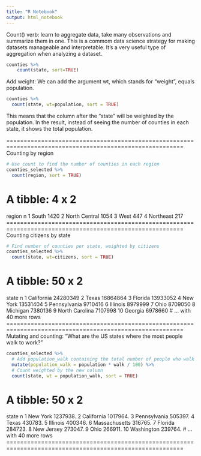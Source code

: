 ```yaml
---
title: "R Notebook"
output: html_notebook
---
```

Count() verb: learn to aggregate data, take many observations and summarize them in one.
This is a commom data science strategy for making datasets manageable and interpretable.
It's a very useful type of aggregation when analyzing a dataset.

```r
counties %>%
	count(state, sort=TRUE)
```

Add weight: We can add the argument wt, which stands for "weight", equals population.

```r
counties %>%
  count(state, wt=population, sort = TRUE)
```

This means that the column after the "state" will be weighted by the population. 
In the result, instead of seeing the number of counties in each state, it shows the total population. 

=========================================================================================================
Counting by region 
```r
# Use count to find the number of counties in each region
counties_selected %>%
  count(region, sort = TRUE)
```
# A tibble: 4 x 2
  region            n
  <chr>         <int>
1 South          1420
2 North Central  1054
3 West            447
4 Northeast       217
=========================================================================================================
Counting citizens by state
```r
# Find number of counties per state, weighted by citizens
counties_selected %>%
  count(state, wt=citizens, sort = TRUE)
```
# A tibble: 50 x 2
   state                 n
   <chr>             <dbl>
 1 California     24280349
 2 Texas          16864864
 3 Florida        13933052
 4 New York       13531404
 5 Pennsylvania    9710416
 6 Illinois        8979999
 7 Ohio            8709050
 8 Michigan        7380136
 9 North Carolina  7107998
10 Georgia         6978660
# ... with 40 more rows
=========================================================================================================
Mutating and counting: "What are the US states where the most people walk to work?"
```r
counties_selected %>%
  # Add population_walk containing the total number of people who walk to work 
  mutate(population_walk = population * walk / 100) %>%
  # Count weighted by the new column
  count(state, wt = population_walk, sort = TRUE)
```
# A tibble: 50 x 2
   state                n
   <chr>            <dbl>
 1 New York      1237938.
 2 California    1017964.
 3 Pennsylvania   505397.
 4 Texas          430783.
 5 Illinois       400346.
 6 Massachusetts  316765.
 7 Florida        284723.
 8 New Jersey     273047.
 9 Ohio           266911.
10 Washington     239764.
# ... with 40 more rows
=========================================================================================================


